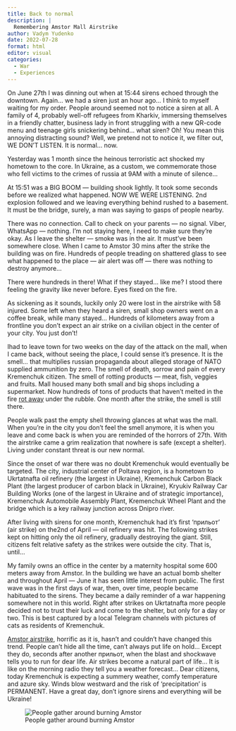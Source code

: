 ```yaml
---
title: Back to normal
description: |
  Remembering Amstor Mall Airstrike
author: Vadym Yudenko
date: 2022-07-28
format: html
editor: visual
categories: 
  - War
  - Experiences
---
```


On June 27th I was dinning out when at 15:44 sirens echoed through the downtown. Again... we had a siren just an hour ago... I think to myself waiting for my order. People around seemed not to notice a siren at all. A family of 4, probably well-off refugees from Kharkiv, immersing themselves in a friendly chatter, business lady in front struggling with a new QR-code menu and teenage girls snickering behind... what siren? Oh! You mean this annoying distracting sound? Well, we pretend not to notice it, we filter out, WE DON'T LISTEN. It is normal... now.

Yesterday was 1 month since the heinous terroristic act shocked my hometown to the core. In Ukraine, as a custom, we commemorate those who fell victims to the crimes of russia at 9AM with a minute of silence...

At 15:51 was a BIG BOOM --- building shook lightly. It took some seconds before we realized what happened. NOW WE WERE LISTENING. 2nd explosion followed and we leaving everything behind rushed to a basement. It must be the bridge, surely, a man was saying to gasps of people nearby.

There was no connection. Call to check on your parents --- no signal. Viber, WhatsApp --- nothing. I'm not staying here, I need to make sure they're okay. As I leave the shelter --- smoke was in the air. It must've been somewhere close. When I came to Amstor 30 mins after the strike the building was on fire. Hundreds of people treading on shattered glass to see what happened to the place --- air alert was off --- there was nothing to destroy anymore...

There were hundreds in there! What if they stayed... like me? I stood there feeling the gravity like never before. Eyes fixed on the fire.

As sickening as it sounds, luckily only 20 were lost in the airstrike with 58 injured. Some left when they heard a siren, small shop owners went on a coffee break, while many stayed... Hundreds of kilometers away from a frontline you don't expect an air strike on a civilian object in the center of your city. You just don't!

Ihad to leave town for two weeks on the day of the attack on the mall, when I came back, without seeing the place, I could sense it's presence. It is the smell... that multiplies russian propaganda about alleged storage of NATO supplied ammunition by zero. The smell of death, sorrow and pain of every Kremenchuk citizen. The smell of rotting products --- meat, fish, veggies and fruits. Mall housed many both small and big shops including a supermarket. Now hundreds of tons of products that haven't melted in the fire [rot away](https://www.telegraf.in.ua/kremenchug/10108969-pro-situaciju-na-kremenchuchchini-chomu-thne-bilja-zrujnovanogo-amstoru-ta-scho-bude-na-jogo-misci.html) under the rubble. One month after the strike, the smell is still there.

People walk past the empty shell throwing glances at what was the mall. When you're in the city you don't feel the smell anymore, it is when you leave and come back is when you are reminded of the horrors of 27th. With the airstrike came a grim realization that nowhere is safe (except a shelter). Living under constant threat is our new normal.

Since the onset of war there was no doubt Kremenchuk would eventually be targeted. The city, industrial center of Poltava region, is a hometown to Ukrtatnafta oil refinery (the largest in Ukraine), Kremenchuk Carbon Black Plant (the largest producer of carbon black in Ukraine), Kryukiv Railway Car Building Works (one of the largest in Ukraine and of strategic importance), Kremenchuk Automobile Assembly Plant, Kremenchuk Wheel Plant and the bridge which is a key railway junction across Dnipro river.

After living with sirens for one month, Kremenchuk had it's first 'прильот' (air strike) on the2nd of April --- oil refinery was hit. The following strikes kept on hitting only the oil refinery, gradually destroying the giant. Still, citizens felt relative safety as the strikes were outside the city. That is, until...

My family owns an office in the center by a maternity hospital some 600 meters away from Amstor. In the building we have an actual bomb shelter and throughout April --- June it has seen little interest from public. The first wave was in the first days of war, then, over time, people became habituated to the sirens. They became a daily reminder of a war happening somewhere not in this world. Right after strikes on Ukrtatnafta more people decided not to trust their luck and come to the shelter, but only for a day or two. This is best captured by a local Telegram channels with pictures of cats as residents of Kremenchuk.

[Amstor airstrike](https://en.wikipedia.org/wiki/Kremenchuk_shopping_mall_attack), horrific as it is, hasn't and couldn't have changed this trend. People can't hide all the time, can't always put life on hold... Except they do, seconds after another прильот, when the blast and shockwave tells you to run for dear life. Air strikes become a natural part of life... It is like on the morning radio they tell you a weather forecast... Dear citizens, today Kremenchuk is expecting a summery weather, comfy temperature and azure sky. Winds blow westward and the risk of 'precipitation' is PERMANENT. Have a great day, don't ignore sirens and everything will be Ukraine!

![People gather around burning Amstor](images/1.jpg)
